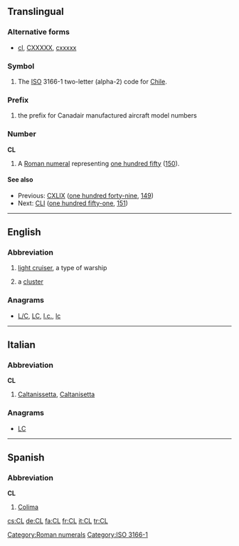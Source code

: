 {{also|Appendix:Variations of "cl"}}
==Translingual==

===Alternative forms===
* {{sense|roman numeral}} [[cl]], [[CXXXXX]], [[cxxxxx]]
===Symbol===
{{head|mul|symbol}}
# The [[ISO]] 3166-1 two-letter (alpha-2) code for [[Chile]].

===Prefix===
{{head|mul|prefix}}
# {{context|aviation|lang=mul}} the prefix for Canadair manufactured aircraft model numbers

===Number===
'''CL'''

# A [[Roman numeral]] representing [[one hundred fifty]] ([[150]]).

====See also====
* Previous: [[CXLIX]] ([[one hundred forty-nine]], [[149]])
* Next: [[CLI]] ([[one hundred fifty-one]], [[151]])

[[Category:Roman numerals]]
[[Category:ISO 3166-1]]
----

==English==

===Abbreviation===
{{en-abbr}}

# {{context|US|navy|lang=en}} [[light cruiser]], a type of warship
# {{context|astronomy|lang=en}} a [[cluster]]

===Anagrams===
* [[L/C#English|L/C]], [[LC#English|LC]], [[l.c.#English|l.c.]], [[lc#English|lc]]

----

==Italian==

===Abbreviation===
'''CL'''

# [[Caltanissetta]], [[Caltanisetta]] {{gloss|Italian town in Sicilia}}

===Anagrams===
* [[LC#Italian|LC]]

----

==Spanish==

===Abbreviation===
'''CL'''

# [[Colima]] {{gloss|Mexican state}}

[[cs:CL]]
[[de:CL]]
[[fa:CL]]
[[fr:CL]]
[[it:CL]]
[[tr:CL]]